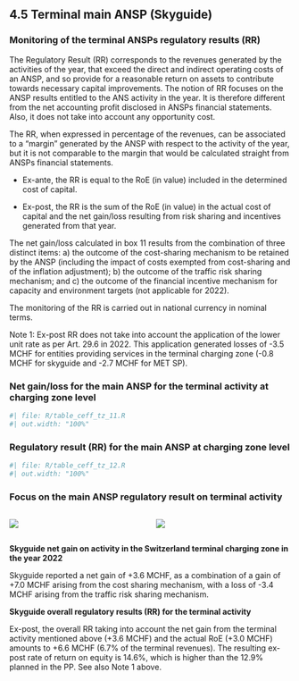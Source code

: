 ## 4.5 Terminal main ANSP (Skyguide) {.unnumbered}
### Monitoring of the terminal ANSPs regulatory results (RR)
The Regulatory Result (RR) corresponds to the revenues generated by the activities of the year, that exceed the direct and indirect operating costs of an ANSP, and so provide for a reasonable return on assets to contribute towards necessary capital improvements. The notion of RR focuses on the ANSP results entitled to the ANS activity in the year. It is therefore different from the net accounting profit disclosed in ANSPs financial statements. Also, it does not take into account any opportunity cost.
The RR, when expressed in percentage of the revenues, can be associated to a “margin” generated by the ANSP with respect to the activity of the year, but it is not comparable to the margin that would be calculated straight from ANSPs financial statements.
 - Ex-ante, the RR is equal to the RoE (in value) included in the determined cost of capital.
 - Ex-post, the RR is the sum of the RoE (in value) in the actual cost of capital and the net gain/loss resulting from risk sharing and incentives generated from that year.
The net gain/loss calculated in box 11 results from the combination of three distinct items: a) the outcome of the cost-sharing mechanism to be retained by the ANSP (including the impact of costs exempted from cost-sharing and of the inflation adjustment); b) the outcome of the traffic risk sharing mechanism; and c) the outcome of the financial incentive mechanism for capacity and environment targets (not applicable for 2022). 
The monitoring of the RR is carried out in national currency in nominal terms.

Note 1: Ex-post RR does not take into account the application of the lower unit rate as per Art. 29.6 in 2022. This application generated losses of -3.5 MCHF for entities providing services in the terminal charging zone (-0.8 MCHF for skyguide and -2.7 MCHF for MET SP).

### Net gain/loss for the main ANSP for the terminal activity at charging zone level

```{r}
#| file: R/table_ceff_tz_11.R
#| out.width: "100%"
```



### Regulatory result (RR) for the main ANSP at charging zone level

```{r}
#| file: R/table_ceff_tz_12.R
#| out.width: "100%"
```



### Focus on the main ANSP regulatory result on terminal activity

:::: {.columns}
  
::: {.column width="50%"}

![](images/2022/Switzerland/ceff_5_13_1.png)

:::

::: {.column width="50%"}

![](images/2022/Switzerland/ceff_5_13_2.png)

:::

::::
<p style = "margin-bottom: 0px;">**Skyguide net gain on activity in the Switzerland terminal charging zone in the year 2022**</p>

Skyguide reported a net gain of +3.6 MCHF, as a combination of a gain of +7.0 MCHF arising from the cost sharing mechanism, with a loss of -3.4 MCHF arising from the traffic risk sharing mechanism.

<p style = "margin-bottom: 0px;">**Skyguide overall regulatory results (RR) for the terminal activity**</p>

Ex-post, the overall RR taking into account the net gain from the terminal activity mentioned above (+3.6 MCHF) and the actual RoE (+3.0 MCHF) amounts to +6.6 MCHF (6.7% of the terminal revenues). The resulting ex-post rate of return on equity is 14.6%, which is higher than the 12.9% planned in the PP. See also Note 1 above.